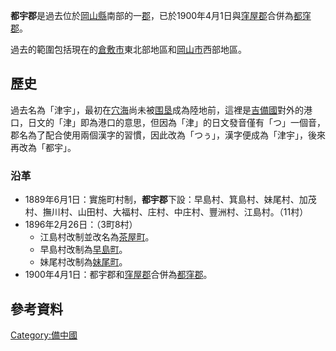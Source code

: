 {{日本郡 (廢除)
| 郡 = 都宇郡
| 日文原名 = 都宇郡
| 平假名 = つうぐん
| 羅馬字拼音 = Tsū-gun
| 地圖 = 
| 廢除時間 = 1900年4月1日
| 廢除理由 = 合併
| 廢除時處置 = '''都宇郡'''、[[窪屋郡|窪屋郡]] → [[都窪郡|都窪郡]]
| 現在郡 = 早島町
| 都道府縣 = 岡山縣
| 編號 = 
| 町 = 3
| 村 = 8
| 經度 = 
| 緯度 = 
| 註記 = 
|}}
'''都宇郡'''是過去位於[[岡山縣|岡山縣]]南部的一[[郡|郡]]，已於1900年4月1日與[[窪屋郡|窪屋郡]]合併為[[都窪郡|都窪郡]]。

過去的範圍包括現在的[[倉敷市|倉敷市]]東北部地區和[[岡山市|岡山市]]西部地區。

==歷史==
過去名為「津宇」，最初在[[穴海|穴海]]尚未被[[围垦|围垦]]成為陸地前，這裡是[[吉備國|吉備國]]對外的港口，日文的「津」即為港口的意思，但因為「津」的日文發音僅有「つ」一個音，郡名為了配合使用兩個漢字的習慣，因此改為「つぅ」，漢字便成為「津宇」，後來再改為「都宇」。

===沿革===
* 1889年6月1日：實施町村制，'''都宇郡'''下設：早島村、箕島村、妹尾村、加茂村、撫川村、山田村、大福村、庄村、中庄村、豐洲村、江島村。（11村）
* 1896年2月26日：（3町8村）
** 江島村改制並改名為[[茶屋町|茶屋町]]。
** 早島村改制為[[早島町|早島町]]。
** 妹尾村改制為[[妹尾町|妹尾町]]。
* 1900年4月1日：都宇郡和[[窪屋郡|窪屋郡]]合併為[[都窪郡|都窪郡]]。

==參考資料==
{{reflist}}

{{吉備四國的郡}}

[[Category:備中國|Category:備中國]]